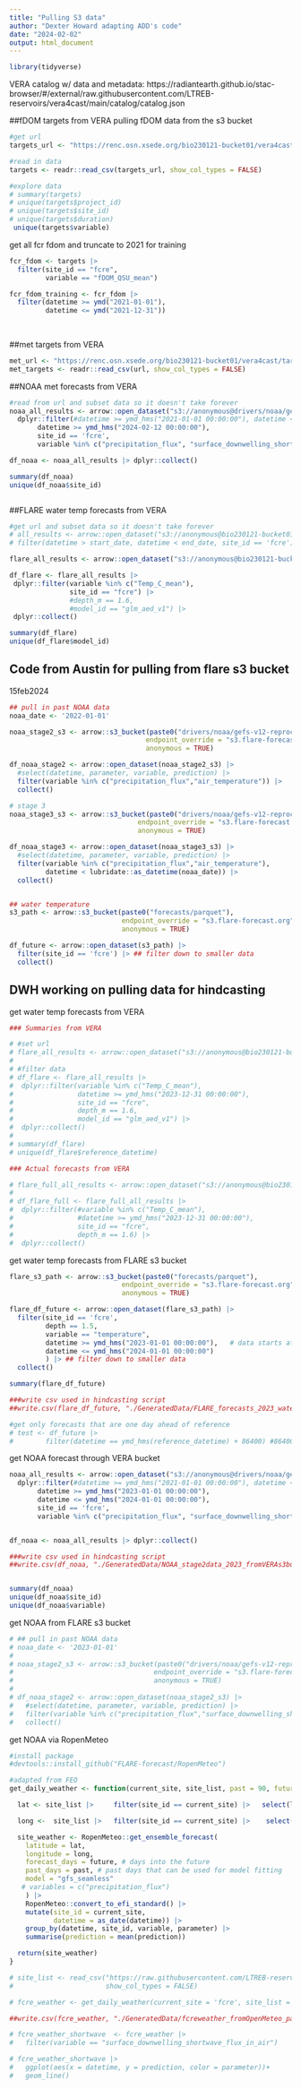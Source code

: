 ```yaml
---
title: "Pulling S3 data"
author: "Dexter Howard adapting ADD's code"
date: "2024-02-02"
output: html_document
---
```



```r
library(tidyverse)
```

VERA catalog w/ data and metadata: https://radiantearth.github.io/stac-browser/#/external/raw.githubusercontent.com/LTREB-reservoirs/vera4cast/main/catalog/catalog.json

##fDOM targets from VERA
pulling fDOM data from the s3 bucket

```r
#get url
targets_url <- "https://renc.osn.xsede.org/bio230121-bucket01/vera4cast/targets/project_id=vera4cast/duration=P1D/daily-insitu-targets.csv.gz"

#read in data
targets <- readr::read_csv(targets_url, show_col_types = FALSE)

#explore data
# summary(targets)
# unique(targets$project_id)
# unique(targets$site_id)
# unique(targets$duration)
 unique(targets$variable)

```

get all fcr fdom and truncate to 2021 for training 

```r

fcr_fdom <- targets |> 
  filter(site_id == "fcre",
         variable == "fDOM_QSU_mean")

fcr_fdom_training <- fcr_fdom |> 
  filter(datetime >= ymd("2021-01-01"),
         datetime <= ymd("2021-12-31"))
  
  
```


##met targets from VERA

```r
met_url <- "https://renc.osn.xsede.org/bio230121-bucket01/vera4cast/targets/project_id=vera4cast/duration=P1D/daily-met-targets.csv.gz"
met_targets <- readr::read_csv(url, show_col_types = FALSE)

```

##NOAA met forecasts from VERA

```r
#read from url and subset data so it doesn't take forever 
noaa_all_results <- arrow::open_dataset("s3://anonymous@drivers/noaa/gefs-v12-reprocess/stage3/parquet?endpoint_override=s3.flare-forecast.org") |>
  dplyr::filter(#datetime >= ymd_hms("2021-01-01 00:00:00"), datetime <= ymd_hms("2021-12-31 23:00:00"), 
       datetime >= ymd_hms("2024-02-12 00:00:00"),
       site_id == 'fcre', 
       variable %in% c("precipitation_flux", "surface_downwelling_shortwave_flux_in_air"))

df_noaa <- noaa_all_results |> dplyr::collect() 

summary(df_noaa)
unique(df_noaa$site_id)



```


##FLARE water temp forecasts from VERA

```r
#get url and subset data so it doesn't take forever 
# all_results <- arrow::open_dataset("s3://anonymous@bio230121-bucket01/vera4cast/forecasts/summaries//parquet/project_id=vera4cast/duration=P1D/variable=Temp_C_mean/model_id=glm_aed_v1?endpoint_override=renc.osn.xsede.org")|>
# filter(datetime > start_date, datetime < end_date, site_id == 'fcre')

flare_all_results <- arrow::open_dataset("s3://anonymous@bio230121-bucket01/vera4cast/forecasts/summaries/?endpoint_override=renc.osn.xsede.org")

df_flare <- flare_all_results |>
 dplyr::filter(variable %in% c("Temp_C_mean"),
               site_id == "fcre") |>    
               #depth_m == 1.6,
               #model_id == "glm_aed_v1") |>
 dplyr::collect()

summary(df_flare)
unique(df_flare$model_id)

```

## Code from Austin for pulling from flare s3 bucket 
15feb2024

```r
## pull in past NOAA data
noaa_date <- '2022-01-01'

noaa_stage2_s3 <- arrow::s3_bucket(paste0("drivers/noaa/gefs-v12-reprocess/stage2/parquet/0/",noaa_date,"/fcre"),
                                  endpoint_override = "s3.flare-forecast.org",
                                  anonymous = TRUE)

df_noaa_stage2 <- arrow::open_dataset(noaa_stage2_s3) |> 
  #select(datetime, parameter, variable, prediction) |> 
  filter(variable %in% c("precipitation_flux","air_temperature")) |> 
  collect()

# stage 3
noaa_stage3_s3 <- arrow::s3_bucket(paste0("drivers/noaa/gefs-v12-reprocess/stage3/parquet/fcre"),
                                endpoint_override = "s3.flare-forecast.org",
                                anonymous = TRUE)

df_noaa_stage3 <- arrow::open_dataset(noaa_stage3_s3) |> 
  #select(datetime, parameter, variable, prediction) |> 
  filter(variable %in% c("precipitation_flux","air_temperature"),
         datetime < lubridate::as_datetime(noaa_date)) |> 
  collect()


## water temperature
s3_path <- arrow::s3_bucket(paste0("forecasts/parquet"),
                            endpoint_override = "s3.flare-forecast.org",
                            anonymous = TRUE)

df_future <- arrow::open_dataset(s3_path) |> 
  filter(site_id == 'fcre') |> ## filter down to smaller data
  collect()  

```



## DWH working on pulling data for hindcasting 

get water temp forecasts from VERA

```r
### Summaries from VERA

# #set url
# flare_all_results <- arrow::open_dataset("s3://anonymous@bio230121-bucket01/vera4cast/forecasts/summaries/?endpoint_override=renc.osn.xsede.org")
# 
# #filter data
# df_flare <- flare_all_results |>
#  dplyr::filter(variable %in% c("Temp_C_mean"),
#                datetime >= ymd_hms("2023-12-31 00:00:00"),
#                site_id == "fcre",   
#                depth_m == 1.6,
#                model_id == "glm_aed_v1") |>
#  dplyr::collect()
# 
# summary(df_flare)
# unique(df_flare$reference_datetime)

### Actual forecasts from VERA

# flare_full_all_results <- arrow::open_dataset("s3://anonymous@bio230121-bucket01/vera4cast/forecasts/parquet/project_id=vera4cast/duration=P1D/variable=Temp_C_mean/model_id=glm_aed_v1?endpoint_override=renc.osn.xsede.org")
# 
# df_flare_full <- flare_full_all_results |>
#  dplyr::filter(#variable %in% c("Temp_C_mean"),
#                #datetime >= ymd_hms("2023-12-31 00:00:00"),
#                site_id == "fcre",   
#                depth_m == 1.6) |>
#  dplyr::collect()

```


get water temp forecasts from FLARE s3 bucket 

```r

flare_s3_path <- arrow::s3_bucket(paste0("forecasts/parquet"),
                            endpoint_override = "s3.flare-forecast.org",
                            anonymous = TRUE)

flare_df_future <- arrow::open_dataset(flare_s3_path) |> 
  filter(site_id == 'fcre',
         depth == 1.5,
         variable == "temperature",
         datetime >= ymd_hms("2023-01-01 00:00:00"),   # data starts at october 2022
         datetime <= ymd_hms("2024-01-01 00:00:00")
         ) |> ## filter down to smaller data
  collect()  

summary(flare_df_future)

###write csv used in hindcasting script
##write.csv(flare_df_future, "./GeneratedData/FLARE_forecasts_2023_waterTemp_1_5m_fromFLAREs3bucket.csv", row.names = F)

#get only forecasts that are one day ahead of reference 
# test <- df_future |> 
#        filter(datetime == ymd_hms(reference_datetime) + 86400) #86400 is number of seconds is a day


```


get NOAA forecast through VERA bucket

```r
noaa_all_results <- arrow::open_dataset("s3://anonymous@drivers/noaa/gefs-v12-reprocess/stage2/parquet?endpoint_override=s3.flare-forecast.org")|>
  dplyr::filter(#datetime >= ymd_hms("2021-01-01 00:00:00"), datetime <= ymd_hms("2021-12-31 23:00:00"),
       datetime >= ymd_hms("2023-01-01 00:00:00"),
       datetime <= ymd_hms("2024-01-01 00:00:00"),
       site_id == 'fcre',
       variable %in% c("precipitation_flux", "surface_downwelling_shortwave_flux_in_air"))


df_noaa <- noaa_all_results |> dplyr::collect()

###write csv used in hindcasting script
##write.csv(df_noaa, "./GeneratedData/NOAA_stage2data_2023_fromVERAs3bucket.csv", row.names = F)


summary(df_noaa)
unique(df_noaa$site_id)
unique(df_noaa$variable)


```

get NOAA from FLARE s3 bucket 

```r
# ## pull in past NOAA data
# noaa_date <- '2023-01-01'
# 
# noaa_stage2_s3 <- arrow::s3_bucket(paste0("drivers/noaa/gefs-v12-reprocess/stage2/parquet/0/",noaa_date,"/fcre"),
#                                   endpoint_override = "s3.flare-forecast.org",
#                                   anonymous = TRUE)
# 
# df_noaa_stage2 <- arrow::open_dataset(noaa_stage2_s3) |> 
#   #select(datetime, parameter, variable, prediction) |> 
#   filter(variable %in% c("precipitation_flux","surface_downwelling_shortwave_flux_in_air")) |> 
#   collect()

```


get NOAA via RopenMeteo

```r
#install package
#devtools::install_github("FLARE-forecast/RopenMeteo")

#adapted from FEO
get_daily_weather <- function(current_site, site_list, past = 90, future = 30) {

  lat <- site_list |>     filter(site_id == current_site) |>   select(latitude) |>  pull()

  long <-  site_list |>   filter(site_id == current_site) |>    select(longitude) |>  pull()

  site_weather <- RopenMeteo::get_ensemble_forecast(
    latitude = lat,
    longitude = long,
    forecast_days = future, # days into the future
    past_days = past, # past days that can be used for model fitting
    model = "gfs_seamless"
   # variables = c("precipitation_flux")
    ) |>
    RopenMeteo::convert_to_efi_standard() |>
    mutate(site_id = current_site,
           datetime = as_date(datetime)) |>
    group_by(datetime, site_id, variable, parameter) |>
    summarise(prediction = mean(prediction))

  return(site_weather)
}

# site_list <- read_csv("https://raw.githubusercontent.com/LTREB-reservoirs/vera4cast/main/vera4cast_field_site_metadata.csv",
#                       show_col_types = FALSE)

# fcre_weather <- get_daily_weather(current_site = 'fcre', site_list = site_list, past = 90, future = 30)

##write.csv(fcre_weather, "./GeneratedData/fcreweather_fromOpenMeteo_past90days.csv", row.names = F)

# fcre_weather_shortwave  <- fcre_weather |> 
#   filter(variable == "surface_downwelling_shortwave_flux_in_air")

# fcre_weather_shortwave |> 
#   ggplot(aes(x = datetime, y = prediction, color = parameter))+
#   geom_line()

```



